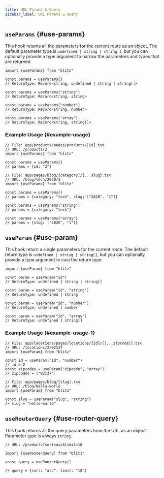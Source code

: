 ```yaml
---
title: URL Params & Query
sidebar_label: URL Params & Query
---
```


## `useParams` {#use-params}

This hook returns all the parameters for the current route as an object.
The default parameter type is `undefined | string | string[]`, but you can
optionally provide a type argument to narrow the parameters and types that
are returned.

```tsx
import {useParams} from "blitz"

const params = useParams()
// ReturnType: Record<string, undefined | string | string[]>

const params = useParams("string")
// ReturnType: Record<string, string>

const params = useParams("number")
// ReturnType: Record<string, number>

const params = useParams("array")
// ReturnType: Record<string, string[]>
```

### Example Usage {#example-usage}

```tsx
// File: app/products/pages/products/[id].tsx
// URL: /products/2
import {useParams} from "blitz"

const params = useParams()
// params = {id: "2"}
```

```tsx
// File: app/pages/blog/[category]/[...slug].tsx
// URL: /blog/tech/2020/1
import {useParams} from "blitz"

const params = useParams()
// params = {category: "tech", slug: ["2020", "1"]}

const params = useParams("string")
// params = {category: "tech"}

const params = useParams("array")
// params = {slug: ["2020", "1"]}
```

## `useParam` {#use-param}

This hook return a single parameters for the current route. The default
return type is `undefined | string | string[]`, but you can optionally
provide a type argument to cast the return type.

```tsx
import {useParam} from "blitz"

const param = useParam("id")
// ReturnType: undefined | string | string[]

const param = useParam("id", "string")
// ReturnType: undefined | string

const param = useParam("id", "number")
// ReturnType: undefined | number

const param = useParam("id", "array")
// ReturnType: undefined | string[]
```

### Example Usage {#example-usage-1}

```tsx
// File: app/locations/pages/locations/[id]/[[...zipcode]].tsx
// URL: /locations/2/02137
import {useParam} from "blitz"

const id = useParam("id", "number")
// id = 2
const zipcodes = useParam("zipcode", "array")
// zipcodes = ["02137"]
```

```tsx
// File: app/pages/blog/[slug].tsx
// URL: /blog/hello-world
import {useParam} from "blitz"

const slug = useParam("slug", "string")
// slug = "hello-world"
```

## `useRouterQuery` {#use-router-query}

This hook returns all the query parameters from the URL as an object.
Parameter type is always `string`.

```tsx
// URL: /products?sort=asc&limit=10

import {useRouterQuery} from "blitz"

const query = useRouterQuery()

// query = {sort: "asc", limit: "10"}
```
